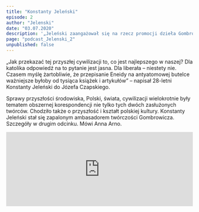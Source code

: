 ```yaml
---
title: "Konstanty Jeleński"
episode: 2
author: "Jelenski"
date: "03.07.2020"
description: '„Jeleński zaangażował się na rzecz promocji dzieła Gombrowicza tak jakby robił to dla siebie..." - mówi Anna Arno.'
page: "podcast_Jelenski_2"
unpublished: false
---
```


„Jak przekazać tej przyszłej cywilizacji to, co jest najlepszego w
naszej? Dla katolika odpowiedź na to pytanie jest jasna. Dla liberała –
niestety nie. Czasem myślę żartobliwie, że przepisanie Eneidy na
antyatomowej butelce ważniejsze byłoby od tysiąca książek i artykułów” –
napisał 28-letni Konstanty Jeleński do Józefa Czapskiego.

Sprawy przyszłości środowiska, Polski, świata, cywilizacji wielokrotnie
były tematem obszernej korespondencji nie tylko tych dwóch zasłużonych
twórców. Chodziło także o przyszłość i kształt polskiej kultury.
Konstanty Jeleński stał się zapalonym ambasadorem twórczości
Gombrowicza. Szczegóły w drugim odcinku. Mówi Anna Arno.

<iframe
src="https://widget.spreaker.com/player?episode_id=33893651&theme=light&playlist=false&playlist-continuous=false&autoplay=false&live-autoplay=false&chapters-image=true&episode_image_position=right&hide-logo=false&hide-likes=false&hide-comments=false&hide-sharing=false&hide-download=true"
width="100%"
height="200px"
frameborder="0"
title="Podcast__Tworcy_Emigracji_Jelenski_1"
></iframe>



